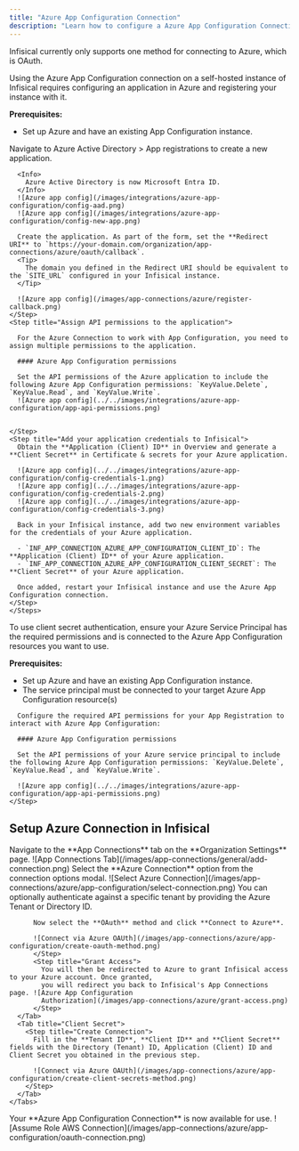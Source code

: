 ```yaml
---
title: "Azure App Configuration Connection"
description: "Learn how to configure a Azure App Configuration Connection for Infisical."
---
```


Infisical currently only supports one method for connecting to Azure, which is OAuth.

<Accordion title="Self-Hosted Instance">
  Using the Azure App Configuration connection on a self-hosted instance of Infisical requires configuring an application in Azure
  and registering your instance with it.

  **Prerequisites:**

  - Set up Azure and have an existing App Configuration instance.

  <Steps>
    <Step title="Create an application in Azure">
      Navigate to Azure Active Directory > App registrations to create a new application.

      <Info>
        Azure Active Directory is now Microsoft Entra ID.
      </Info>
      ![Azure app config](/images/integrations/azure-app-configuration/config-aad.png)
      ![Azure app config](/images/integrations/azure-app-configuration/config-new-app.png)

      Create the application. As part of the form, set the **Redirect URI** to `https://your-domain.com/organization/app-connections/azure/oauth/callback`.
      <Tip>
        The domain you defined in the Redirect URI should be equivalent to the `SITE_URL` configured in your Infisical instance.
      </Tip>

      ![Azure app config](/images/app-connections/azure/register-callback.png)
    </Step>
    <Step title="Assign API permissions to the application">

      For the Azure Connection to work with App Configuration, you need to assign multiple permissions to the application.

      #### Azure App Configuration permissions
    
      Set the API permissions of the Azure application to include the following Azure App Configuration permissions: `KeyValue.Delete`, `KeyValue.Read`, and `KeyValue.Write`.
      ![Azure app config](../../images/integrations/azure-app-configuration/app-api-permissions.png)


    </Step>
    <Step title="Add your application credentials to Infisical">
      Obtain the **Application (Client) ID** in Overview and generate a **Client Secret** in Certificate & secrets for your Azure application.

      ![Azure app config](../../images/integrations/azure-app-configuration/config-credentials-1.png)
      ![Azure app config](../../images/integrations/azure-app-configuration/config-credentials-2.png)
      ![Azure app config](../../images/integrations/azure-app-configuration/config-credentials-3.png)

      Back in your Infisical instance, add two new environment variables for the credentials of your Azure application.

      - `INF_APP_CONNECTION_AZURE_APP_CONFIGURATION_CLIENT_ID`: The **Application (Client) ID** of your Azure application.
      - `INF_APP_CONNECTION_AZURE_APP_CONFIGURATION_CLIENT_SECRET`: The **Client Secret** of your Azure application.

      Once added, restart your Infisical instance and use the Azure App Configuration connection.
    </Step>
    </Steps>    

</Accordion>
<Accordion title="Client Secret Authentication">
  To use client secret authentication, ensure your Azure Service Principal has the required permissions and is connected to the Azure App Configuration resources you want to use.

  **Prerequisites:**
  - Set up Azure and have an existing App Configuration instance.
  - The service principal must be connected to your target Azure App Configuration resource(s)

  <Steps>
    <Step title="Assign API permissions to the service principal">

      Configure the required API permissions for your App Registration to interact with Azure App Configuration:

      #### Azure App Configuration permissions
    
      Set the API permissions of your Azure service principal to include the following Azure App Configuration permissions: `KeyValue.Delete`, `KeyValue.Read`, and `KeyValue.Write`.
      
      ![Azure app config](../../images/integrations/azure-app-configuration/app-api-permissions.png)
    </Step>
  </Steps>
</Accordion>

## Setup Azure Connection in Infisical

<Steps>
	<Step title="Navigate to App Connections">
		Navigate to the **App Connections** tab on the **Organization Settings** page. ![App Connections
		Tab](/images/app-connections/general/add-connection.png)
	</Step>
  <Step title="Add Connection">
    Select the **Azure Connection** option from the connection options modal. ![Select Azure Connection](/images/app-connections/azure/app-configuration/select-connection.png)
  </Step>
  <Step title="Create Connection">
    <Tabs>
      <Tab title="OAuth">
        <Step title="Authorize Connection">
          You can optionally authenticate against a specific tenant by providing the Azure Tenant or Directory ID.

          Now select the **OAuth** method and click **Connect to Azure**. 

          ![Connect via Azure OAUth](/images/app-connections/azure/app-configuration/create-oauth-method.png)
	      </Step>
	      <Step title="Grant Access">
	        You will then be redirected to Azure to grant Infisical access to your Azure account. Once granted,
	        you will redirect you back to Infisical's App Connections page. ![Azure App Configuration
	        Authorization](/images/app-connections/azure/grant-access.png)
	      </Step>
      </Tab>
      <Tab title="Client Secret">
        <Step title="Create Connection">
          Fill in the **Tenant ID**, **Client ID** and **Client Secret** fields with the Directory (Tenant) ID, Application (Client) ID and Client Secret you obtained in the previous step.

          ![Connect via Azure OAUth](/images/app-connections/azure/app-configuration/create-client-secrets-method.png)
        </Step>
      </Tab>
    </Tabs>
  </Step>
  <Step title="Connection Created">
		Your **Azure App Configuration Connection** is now available for use. ![Assume Role AWS Connection](/images/app-connections/azure/app-configuration/oauth-connection.png)
	</Step>
</Steps>
